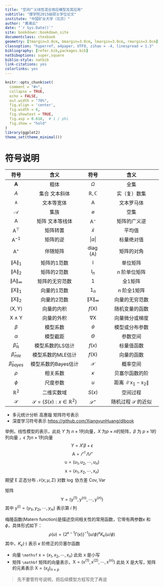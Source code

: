 ```yaml
--- 
title: "空间广义线性混合效应模型及其应用"
subtitle: "理学院2015级硕士学位论文"
institute: "中国矿业大学（北京）"
author: "黄湘云"
date: "`r Sys.Date()`"
site: bookdown::bookdown_site
documentclass: ctexbook
geometry: [tmargin=3.0cm, bmargin=3.0cm, lmargin=3.0cm, rmargin=3.0cm]
classoption: "hyperref, a4paper, UTF8, zihao = -4, linespread = 1.3"
bibliography: [refer.bib,packages.bib]
natbiboptions: super,square
biblio-style: natbib
link-citations: yes
colorlinks: yes
---
```


```r
knitr::opts_chunk$set(
  comment = "#>",
  collapse = TRUE,
  echo = FALSE,
  out.width = "70%",
  fig.align = 'center',
  fig.width = 6,
  fig.showtext = TRUE,
  fig.asp = 0.618,  # 1 / phi
  fig.show = "hold"
)
library(ggplot2)
theme_set(theme_minimal())
```

\mainmatter

# 符号说明

符号   | 含义             | 符号  | 含义
 :---: |   :----------:   | :---: |  :----------: 
$\mathbf{A}$               | 粗体            | $\Omega$                   | 全集
$\mathit{A}$               | 集合 文本斜体            | $\mathbb{R,C}$             | 实（复）数集
$\mathtt{A}$               | 文本等宽体      | $\mathrm{A}$  | 文本罗马体
$\mathcal{A}$              | 集族            | $\varnothing$               | 空集
$\mathsf{A}$               | 矩阵 文本等线体  | $\mathsf{A}^{-}$            | 矩阵的广义逆
$\mathsf{A}^\top$          | 矩阵转置        | $\bar{x}$                   | 平均值
$\mathsf{A}^{-1}$   | 矩阵的逆        | $\vert a \vert$             | 标量绝对值
$\mathsf{A}^{\star}$       | 伴随矩阵        | $\mathop{\mathrm{diag}}(\mathsf{A})$ | 矩阵的对角
$\lVert \mathsf{A} \rVert_{1}$       | 矩阵的1范数     | $\mathsf{I}$                | 单位矩阵
$\lVert \mathsf{A} \rVert_{2}$       | 矩阵的2范数     | $\mathsf{I}_{n}$            | $n$ 阶单位矩阵
$\lVert \mathsf{A} \rVert_{\infty}$  | 矩阵的无穷范数  | $\mathsf{1}$                | 全1矩阵
$\lVert \mathsf{X} \rVert_{1}$       | 向量的1范数     | $\mathsf{1}_{n}$            | $n$ 阶全1矩阵
$\lVert \mathsf{X} \rVert_{2}$       | 向量的2范数     | $\lVert \mathsf{X} \rVert_{\infty}$  | 向量的无穷范数
$\langle\mathsf{X},\mathsf{Y}\rangle$ | 向量的内积    | $f(\mathsf{X})$        | 随机变量的函数
$\mathsf{X} \wedge \mathsf{Y}$       | 向量的外积     | $\nabla{\mathsf{X}}$   | 向量微分或梯度
$\beta$                              | 模型系数             | $\theta$               | 模型或分布参数
$\alpha$                             | 模型截距             | $\Theta$               | 参数空间
$\hat{\beta}_{ls}$                   | 模型系数的LS估计     | $f(x)$                 | 标量值函数
$\hat{\beta}_{mle}$                  | 模型系数的MLE估计    | $f(\mathsf{X})$        | 向量的函数
$\hat{\beta}_{bayes}$                | 模型系数的Bayes估计  | $\mathcal{X}$          | 概率空间
$\rho$                              | 相关系数            | $\kappa$      | 贝塞尔函数的阶
$\phi$                              | 尺度参数            | $u$           | 距离 $\lVert \mathsf{x}_1 -\mathsf{x}_2 \rVert$
$\mathbb{R}^2$                      | 二维实数域        | $S(x)$        | 空间过程
$\mathcal{S}$      | $\mathcal{S} = \{S(x):x \in \mathbb{R}^2\}$ | $\mathcal{S}^{\star}$  | 随机过程 $\mathcal{S}$ 的近似

- 多元统计分析 高惠璇 矩阵符号表示
- 深度学习符号表示 <https://github.com/XiangyunHuang/dlbook>

举例，线性模型的表示，此处 $Y$ 为 $n\times 1$列向量，$X$ 为$p\times n$的矩阵，$\beta$ 为 $p\times 1$的列向量 ，$\epsilon$ 为$n\times1$列向量
$$Y = X'\beta + \epsilon$$
$$\mathsf{A} = \varGamma^\top\Lambda\varGamma$$
$$\mathsf{u} = (u_1,u_2,\cdots,u_n)$$
$$\mathsf{x} = (x_1,x_2,\cdots,x_n)$$
期望 $\mathsf{E}$ 正态分布 $\mathcal{N}(\mathsf{x};\mu,\Sigma)$
对数 $\log$ 协方差 $\mathsf{Cov},\mathsf{Var}$ 

矩阵 $$\mathsf{Y} = (\mathsf{y}^{(1)},\mathsf{y}^{(n)},\cdots,\mathsf{y}^{(n)})$$
其中 $\mathsf{y}^{(i)} = (y_{1i},y_{2i},\cdots,y_{ni})$ 表示第 $i$ 列

梅隆函数(Matern function)是描述空间相关性的常用函数，它带有两参数$\kappa$ 和 $\phi$，具体形式如下：
$$\rho(u) = \big\{2^{\kappa-1}\Gamma(\kappa)\big\}^{-1}(u/\phi)^{\kappa}K_{\kappa}(u/\phi)$$
其中，$K_{\kappa}(\cdot)$ 表示 $\kappa$ 阶修正的贝塞尔函数

- 向量 `\mathsf` $\mathsf{x} = (x_1,x_2,\cdots,x_n)$ 此处 $\mathsf{x}$ 是小写
- 矩阵 `\mathbf` 矩阵的向量表示，$\mathsf{X} = (\mathsf{x}^{(1)},\mathsf{x}^{(2)},\cdots,\mathsf{x}^{(n)})$ 此处 $\mathsf{X}$ 是大写，矩阵的元素表示 $\mathsf{X} = (x_{ij})_{n\times p}$


> 先不要管符号说明，把后续模型方程写完了再说


